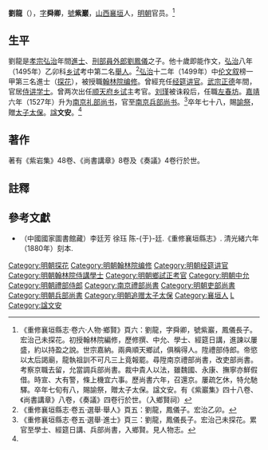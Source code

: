'''劉龍'''（{{bd|1476年||1554年|catIdx=L刘}}），[[表字|字]]'''舜卿'''，[[號|號]]'''紫巖'''，[[山西|山西]][[襄垣|襄垣]]人，[[明朝|明朝]]官员。<ref name="傳">《重修襄垣縣志·卷六·人物·鄉賢》頁六：劉龍，字舜卿，號紫巖，鳳儀長子。宏治己未探花。初授翰林院編修，歷修撰、中允、學士、經筵日講，進諫以屢盛，約以持盈之說。世宗嘉納。兩典順天鄉試，俱稱得人。陞禮部侍郎。帝慾以太后謁廟，龍執祖訓不可凡三上竟報罷。尋陞南京禮部尚書，改吏部尚書。考察京職去留，允當調兵部尚書。裁中貴人以法，雖魏國、永康、撫寧亦鮮假借。時宣、大有警，條上機宜六事。歷尚書六年，召還京。屢疏乞休，特允馳驛。卒年七旬有八，賜諭祭，贈太子太保。諡文安。有《紫巖集》四十八卷、《尚書講章》八卷，《奏議》四卷行於世。（入鄉賢祠）</ref>

==生平==
劉龍是[[明孝宗|孝宗]][[弘治_(明)|弘治]]年間[[進士|進士]]、[[刑部|刑部]][[員外郎|員外郎]][[劉鳳儀|劉鳳儀]]之子。他十歲即能作文，[[弘治|弘治]]八年（1495年）乙卯科[[乡试|乡试]]考中第二名[[舉人|舉人]]。<ref>《重修襄垣縣志·卷五·選舉·舉人》頁五：劉龍，鳳儀子。宏治乙卯。</ref>[[弘治|弘治]]十二年（1499年）中[[伦文叙|伦文叙]]榜一甲第三名進士（[[探花|探花]]），被授職[[翰林院编修|翰林院编修]]。曾經充任[[经筵讲官|经筵讲官]]。[[明武宗|武宗]][[正德_(明)|正德]]年間，官居[[侍讲学士|侍讲学士]]。曾两次出任[[顺天府|顺天府]][[乡试|乡试]]主考官。[[刘瑾|刘瑾]]被诛殺后，任職[[左春坊|左春坊]]。[[嘉靖|嘉靖]]六年（1527年）升为[[南京礼部尚书|南京礼部尚书]]，官至[[南京兵部尚书|南京兵部尚书]]。<ref>《重修襄垣縣志·卷五·選舉·進士》頁三：劉龍，鳳儀長子。宏治己未探花。累官至學士、經筵日講、兵部尚書，入鄉賢。見人物志。</ref>卒年七十八，賜[[諭祭|諭祭]]，贈[[太子太保|太子太保]]。[[諡|諡]]'''文安'''。<ref name="傳" />

==著作==
著有《紫岩集》48卷、《尚書講章》8卷及《奏議》4卷行於世。

==註釋==
{{reflist}}

==參考文獻==
*（中國國家圖書館藏）李廷芳 徐珏 陈-{于}-廷.《重修襄垣縣志》. 清光緒六年（1880年）刻本.

{{弘治十二年己未科殿試金榜}}
{{DEFAULTSORT:Liu劉}}
[[Category:明朝探花|Category:明朝探花]]
[[Category:明朝翰林院编修|Category:明朝翰林院编修]]
[[Category:明朝经筵讲官|Category:明朝经筵讲官]]
[[Category:明朝翰林院侍講學士|Category:明朝翰林院侍講學士]]
[[Category:明朝鄉試正考官|Category:明朝鄉試正考官]]
[[Category:明朝中允|Category:明朝中允]]
[[Category:明朝禮部侍郎|Category:明朝禮部侍郎]]
[[Category:南京禮部尚書|Category:南京禮部尚書]]
[[Category:明朝吏部尚書|Category:明朝吏部尚書]]
[[Category:明朝兵部尚書|Category:明朝兵部尚書]]
[[Category:明朝追赠太子太保|Category:明朝追赠太子太保]]
[[Category:襄垣人|Category:襄垣人]]
[[Category:刘姓|L]]
[[Category:諡文安|Category:諡文安]]